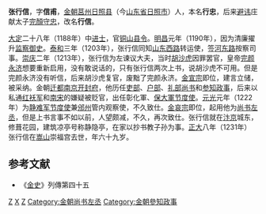 '''张行信'''{{BD|1163年||1231年||}}，字'''信甫'''，[[金朝|金朝]][[莒州|莒州]][[日照县|日照县]]（今[[山东省|山东省]][[日照市|日照市]]）人，本名'''行忠'''，后来[[避讳|避讳]]庄献太子[[完顏守忠|完顏守忠]]，改名'''行信'''。

[[大定_(金朝)|大定]]二十八年（1188年）中[[进士|进士]]，官[[铜山|铜山]][[县令|县令]]。[[明昌|明昌]]元年（1190年），因为清廉擢升[[监察御史|监察御史]]。[[泰和|泰和]]三年（1203年），张行信同知[[山东西路|山东西路]]转运使，签[[河东路|河东路]]按察司事。[[崇庆|崇庆]]二年（1213年），张行信为左谏议大夫，当时[[胡沙虎|胡沙虎]]因罪罢官，皇帝[[完颜永济|完颜永济]]想要重新启用，没有敢说话的，只有张行信两次上书，说胡沙虎不可用。但是完颜永济没有听信，后来胡沙虎复官，废黜了完颜永济。[[金宣宗|金宣宗]]即位，建言立储，被采纳。金朝[[迁都|迁都]][[南京|南京]][[开封府|开封府]]，他历任[[吏部|吏部]]、[[户部|户部]]、[[礼部尚书|礼部尚书]]和[[参知政事|参知政事]]，后来以私通[[红袄军|红袄军]]和[[南宋|南宋]]的嫌疑被贬官，出任彰化軍、[[保大軍|保大軍]][[节度使|节度使]]。[[元光_(金朝)|元光]]元年（1222年）为[[静难军节度使|静难军节度使]]兼[[邠州|邠州]]管内观察使，不久致仕。[[金哀宗|金哀宗]]即位，起用他为[[尚书左丞|尚书左丞]]，但是上书言事不如以前，人望颇减，不久，再次致仕。张行信就在[[汴京|汴京]]城东，修葺花园，建筑凉亭号称静隐亭，在家以抄书教子孙为事。[[正大|正大]]八年（1231年）张行信在[[嵩山|嵩山]]崇福宫去世，年六十九岁。

==参考文献==
* 《[[金史|金史]]》列傳第四十五

[[Category:金朝官員|Z]]
[[Category:張姓|X]]
[[Category:日照人|Z]]
[[Category:金朝尚书左丞|Category:金朝尚书左丞]]
[[Category:金朝參知政事|Category:金朝參知政事]]